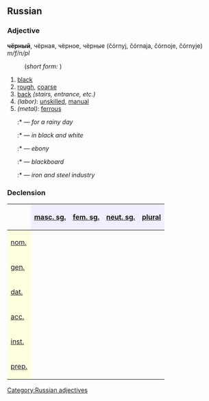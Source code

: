 ==Russian==
[[Category:Russian adjectives]]
===Adjective===
'''чёрный''', чёрная, чёрное, чёрные (čórnyj, čórnaja, čórnoje, čórnyje) ''m/f/n/pl''
:(''short form:'' {{RUchar|чёрен, черна́, черно́, черны́}})

#[[black]]
#[[rough]], [[coarse]]
#[[back]] ''(stairs, entrance, etc.)''
#''(labor)'': [[unskilled]], [[manual]]
#''(metal)'': [[ferrous]]
#:*{{RUchar|[[на]] чёрный [[день]]}} — ''for a rainy day''
#:*{{RUchar|чёрным [[по]] [[белый|бе́лому]]}} — ''in black and white''
#:*{{RUchar|чёрное [[дерево|де́рево]]}} — ''ebony''
#:*{{RUchar|чёрная [[доска|доска́]]}} — ''blackboard''
#:*{{RUchar|чёрная [[металлургия|металлу́ргия]]}} — ''iron and steel industry''

===Declension===
{| border="1" cellpadding="4" cellspacing="0"
!
! style="background-color: #EFEFFF" align="center"|[[masculine|masc. sg.]]
! style="background-color: #EFEFFF" align="center"|[[feminine|fem. sg.]]
! style="background-color: #EFEFFF" align="center"|[[neuter|neut. sg.]]
! style="background-color: #EFEFFF" align="center"|[[plural]]
|-
! style="background-color: #FFFFE0" align="left"|[[nominative case|nom.]]
| align="center"|{{RUchar|чёрный}}
| align="center"|{{RUchar|чёрная}}
| align="center"|{{RUchar|чёрное}}
| align="center"|{{RUchar|чёрные}}
|-
! style="background-color: #FFFFE0" align="left"|[[genitive case|gen.]]
| align="center"|{{RUchar|чёрного}}
| align="center"|{{RUchar|чёрной}}
| align="center"|{{RUchar|чёрного}}
| align="center"|{{RUchar|чёрных}}
|-
! style="background-color: #FFFFE0" align="left"|[[dative case|dat.]]
| align="center"|{{RUchar|чёрному}}
| align="center"|{{RUchar|чёрной}}
| align="center"|{{RUchar|чёрному}}
| align="center"|{{RUchar|чёрным}}
|-
! style="background-color: #FFFFE0" align="left"|[[accusative case|acc.]]
| align="center"|{{RUchar|чёрный,</br>чёрного}}
| align="center"|{{RUchar|чёрную}}
| align="center"|{{RUchar|чёрное}}
| align="center"|{{RUchar|чёрные,</br>чёрных}}
|-
! style="background-color: #FFFFE0" align="left"|[[instrumental case|inst.]]
| align="center"|{{RUchar|чёрным}}
| align="center"|{{RUchar|чёрной,</br>чёрною}}
| align="center"|{{RUchar|чёрным}}
| align="center"|{{RUchar|чёрными}}
|-
! style="background-color: #FFFFE0" align="left"|[[prepositional case|prep.]]
| align="center"|{{RUchar|о чёрном}}
| align="center"|{{RUchar|о чёрной}}
| align="center"|{{RUchar|о чёрном}}
| align="center"|{{RUchar|о чёрных}}
|}